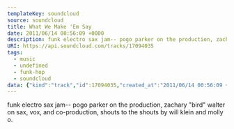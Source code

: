 ---
templateKey: soundcloud
source: soundcloud
title: What We Make 'Em Say
date: 2011/06/14 00:56:09 +0000
description: funk electro sax jam-- pogo parker on the production, zachary "bird" walter on sax, vox, and co-production, shouts to the shouts by will klein and molly o. 
URI: https://api.soundcloud.com/tracks/17094035
tags: 
  - music
  - undefined
  - funk-hop
  - soundcloud
data: {"kind":"track","id":17094035,"created_at":"2011/06/14 00:56:09 +0000","user_id":5329958,"duration":245226,"commentable":true,"comment_count":0,"state":"finished","original_content_size":43265710,"last_modified":"2011/06/14 01:27:47 +0000","sharing":"public","tag_list":"","permalink":"what-we-make-em-say","streamable":true,"embeddable_by":"all","purchase_url":null,"purchase_title":null,"label_id":null,"genre":"funk-hop","title":"What We Make 'Em Say","description":"funk electro sax jam-- pogo parker on the production, zachary \"bird\" walter on sax, vox, and co-production, shouts to the shouts by will klein and molly o. ","label_name":"Yep, Son! Productions","release":"","track_type":"original","key_signature":"","isrc":null,"video_url":null,"bpm":null,"release_year":null,"release_month":null,"release_day":null,"original_format":"wav","license":"all-rights-reserved","uri":"https://api.soundcloud.com/tracks/17094035","user":{"id":5329958,"kind":"user","permalink":"parker-bird","username":"Parker/Bird","last_modified":"2012/10/06 04:01:16 +0000","uri":"https://api.soundcloud.com/users/5329958","permalink_url":"https://soundcloud.com/parker-bird","avatar_url":"https://i1.sndcdn.com/avatars-000004604469-egmc7j-large.jpg"},"user_uri":"https://api.soundcloud.com/users/5329958","permalink_url":"https://soundcloud.com/parker-bird/what-we-make-em-say","artwork_url":null,"stream_url":"https://api.soundcloud.com/tracks/17094035/stream","download_url":"https://api.soundcloud.com/tracks/17094035/download","waveform_url":"https://wave.sndcdn.com/yfvv3gDMLYjk_m.png","domain_lockings":null,"available_country_codes":null,"label":null,"secret_token":null,"secret_uri":null,"user_favorite":null,"user_playback_count":null,"playback_count":134,"download_count":0,"favoritings_count":3,"reposts_count":0,"downloadable":false,"downloads_remaining":null}
---

funk electro sax jam-- pogo parker on the production, zachary "bird" walter on sax, vox, and co-production, shouts to the shouts by will klein and molly o. 
